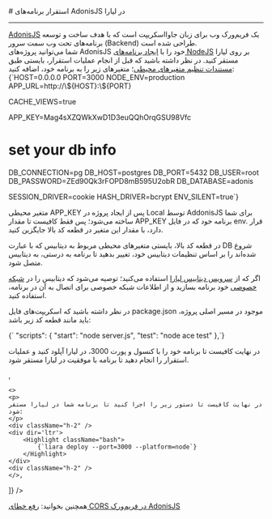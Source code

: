 

<Layout>
<Head>
<title>مستندات استقرار برنامه‌های AdonisJS - لیارا</title>
</Head>
# استقرار برنامه‌های AdonisJS در لیارا
<hr className="mb-2" />
<a className="text-[#2196f3] " href="https://docs.adonisjs.com/guides/preface/introduction">AdonisJS</a> یک فریم‌ورک وب برای زبان جاوااسکریپت است که با هدف ساخت و توسعه برنامه‌های تحت وب سمت سرور (Backend) طراحی شده است.  
<div className='h-2' />
شما می‌توانید پروژه‌های AdonisJS خود را با <a href="../how-tos/create-app" className="text-[#2196f3] ">ایجاد برنامه‌های NodeJS</a> بر روی لیارا مستقر کنید.
در نظر داشته باشید که قبل از انجام عملیات استقرار، بایستی طبق <a href="../../../details/envs" className="text-[#2196f3] ">مستندات تنظیم متغیرهای محیطی</a>؛ متغیرهای زیر را به برنامه خود، اضافه کنید:

<div className="h-2" />
<div dir='ltr'>
    <Highlight className="bash">
        {`HOST=0.0.0.0
PORT=3000
NODE_ENV=production
APP_URL=http://\${HOST}:\${PORT}

CACHE_VIEWS=true

APP_KEY=Mag4sXZQWkXwD1D3euQQhOrqGSU98Vfc 

# set your db info
DB_CONNECTION=pg
DB_HOST=postgres
DB_PORT=5432
DB_USER=root
DB_PASSWORD=ZEd90Qk3rFOPD8mB595U2obR
DB_DATABASE=adonis

SESSION_DRIVER=cookie
HASH_DRIVER=bcrypt
ENV_SILENT=true`}
    </Highlight>
</div>
<div className="h-2" />
<Alert variant="info">
<p>
متغیر محیطی <Important>APP_KEY</Important> پس از ایجاد پروژه در Local توسط AddonisJS برای شما ساخته می‌شود؛ پس فقط کافیست تا مقدار APP_KEY برنامه خود که در فایل <Important>env.</Important> قرار دارد، با مقدار این متغیر در قطعه کد بالا جایگزین کنید.
</p>
</Alert>
<Alert variant="warning">
<p>
در قطعه کد بالا، بایستی متغیرهای محیطی مربوط به دیتابیس که با عبارت <Important>DB</Important> شروع شده‌اند را بر اساس تنظیمات دیتابیس خود، تغییر بدهید تا برنامه به درستی، به دیتابیس متصل شود.
</p>
</Alert>
<Alert variant="success">
<p>
اگر که از <a href="../../../../dbaas/about" className="text-[#2196f3] ">سرویس دیتابیس لیارا</a> استفاده می‌کنید؛ توصیه می‌شود که دیتابیس را در <a href="../../../details/private-network" className="text-[#2196f3] ">شبکه خصوصی</a> خود برنامه بسازید و از اطلاعات شبکه خصوصی برای اتصال به آن در برنامه، استفاده کنید. 
</p>
</Alert>

در نظر داشته باشید که اسکریپت‌های فایل <Important>package.json</Important> موجود در مسیر اصلی پروژه، باید مانند قطعه کد زیر باشد:
<div className="h-2" />
<div dir='ltr'>
    <Highlight className="json">
        {`  "scripts": {
    "start": "node server.js",
    "test": "node ace test"
  },`}
    </Highlight>
</div>
<div className="h-2" />

<Section id="deploy" title="استقرار برنامه" />
<Tabs 
    tabs={["Liara Console", "Liara CLI"]} 
    content={[
    <>
    <p>در نهایت کافیست تا برنامه خود را با کنسول و پورت 3000، در لیارا آپلود کنید و عملیات استقرار را انجام دهید تا برنامه با موفقیت در لیارا مستقر شود.</p>
    </>,

    <>
    <p>
    در نهایت کافیست تا دستور زیر را اجرا کنید تا برنامه شما در لیارا مستقر شود:
    </p>
    <div className="h-2" />
    <div dir='ltr'>
        <Highlight className="bash">
            {`liara deploy --port=3000 --platform=node`}
        </Highlight>
    </div>
    <div className="h-2" />
    </>,

]} 
/>
<Alert variant="success">
<p>
همچنین بخوانید: <a href="../fix-common-errors/cors-error/adonisjs" className="text-[#2196f3] ">رفع خطای CORS در فریم‌ورک AdonisJS</a>
</p>
</Alert>

</Layout>